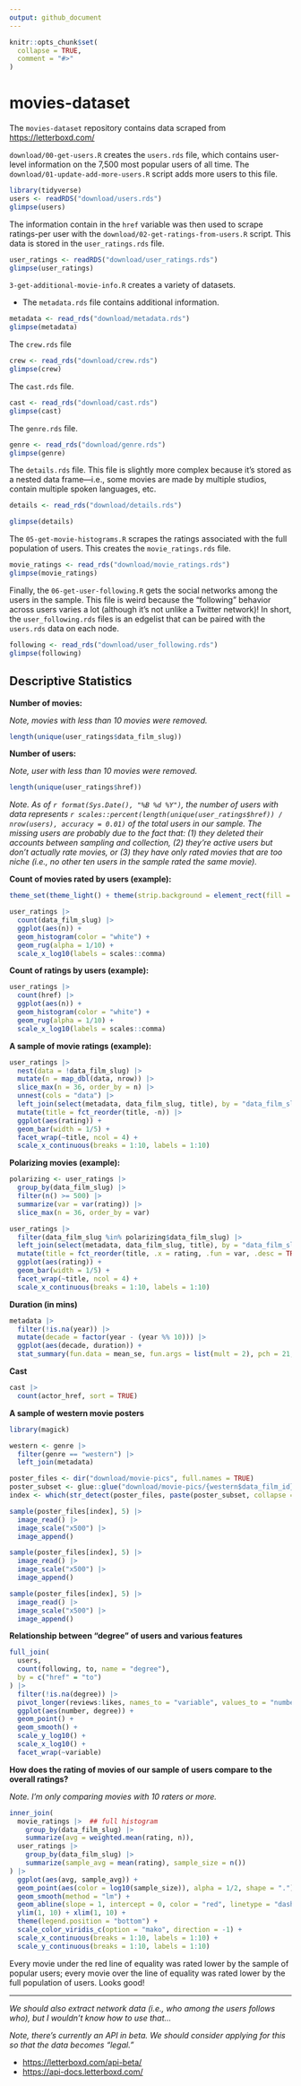 ```yaml
---
output: github_document
---
```


<!-- README.md is generated from README.Rmd. Please edit that file -->

```r
knitr::opts_chunk$set(
  collapse = TRUE,
  comment = "#>"
)
```

# movies-dataset

<!-- badges: start -->

<!-- badges: end -->

The `movies-dataset` repository contains data scraped from <https://letterboxd.com/>

`download/00-get-users.R` creates the `users.rds` file, which contains user-level information on the 7,500 most popular users of all time. The `download/01-update-add-more-users.R` script adds more users to this file.

```r
library(tidyverse)
users <- readRDS("download/users.rds")
glimpse(users)
```

The information contain in the `href` variable was then used to scrape ratings-per user with the `download/02-get-ratings-from-users.R` script. This data is stored in the `user_ratings.rds` file.

```r
user_ratings <- readRDS("download/user_ratings.rds")
glimpse(user_ratings)
```

`3-get-additional-movie-info.R` creates a variety of datasets.

-   The `metadata.rds` file contains additional information.

```r
metadata <- read_rds("download/metadata.rds")
glimpse(metadata)
```

The `crew.rds` file

```r
crew <- read_rds("download/crew.rds")
glimpse(crew)
```

The `cast.rds` file.

```r
cast <- read_rds("download/cast.rds")
glimpse(cast)
```

The `genre.rds` file.

```r
genre <- read_rds("download/genre.rds")
glimpse(genre)
```

The `details.rds` file. This file is slightly more complex because it's stored as a nested data frame---i.e., some movies are made by multiple studios, contain multiple spoken languages, etc.

```r
details <- read_rds("download/details.rds")

glimpse(details)
```

The `05-get-movie-histograms.R` scrapes the ratings associated with the full population of users. This creates the `movie_ratings.rds` file.

```r
movie_ratings <- read_rds("download/movie_ratings.rds")
glimpse(movie_ratings)
```

Finally, the `06-get-user-following.R` gets the social networks among the users in the sample. This file is weird because the "following" behavior across users varies a lot (although it's not unlike a Twitter network)! In short, the `user_following.rds` files is an edgelist that can be paired with the `users.rds` data on each node.

```r
following <- read_rds("download/user_following.rds")
glimpse(following)
```

## Descriptive Statistics

**Number of movies:**

*Note, movies with less than 10 movies were removed.*

```r
length(unique(user_ratings$data_film_slug))
```

**Number of users:**

*Note, user with less than 10 movies were removed.*

```r
length(unique(user_ratings$href))
```

*Note. As of `r format(Sys.Date(), "%B %d %Y")`, the number of users with data represents `r scales::percent(length(unique(user_ratings$href)) / nrow(users), accuracy = 0.01)` of the total users in our sample. The missing users are probably due to the fact that: (1) they deleted their accounts between sampling and collection, (2) they're active users but don't actually rate movies, or (3) they have only rated movies that are too niche (i.e., no other ten users in the sample rated the same movie).*

**Count of movies rated by users (example):**

```r
theme_set(theme_light() + theme(strip.background = element_rect(fill = "#5C5C5C")))

user_ratings |> 
  count(data_film_slug) |> 
  ggplot(aes(n)) + 
  geom_histogram(color = "white") + 
  geom_rug(alpha = 1/10) + 
  scale_x_log10(labels = scales::comma) 
```

**Count of ratings by users (example):**

```r
user_ratings |> 
  count(href) |> 
  ggplot(aes(n)) + 
  geom_histogram(color = "white") + 
  geom_rug(alpha = 1/10) + 
  scale_x_log10(labels = scales::comma) 
```

**A sample of movie ratings (example):**

```r
user_ratings |> 
  nest(data = !data_film_slug) |> 
  mutate(n = map_dbl(data, nrow)) |> 
  slice_max(n = 36, order_by = n) |> 
  unnest(cols = "data") |> 
  left_join(select(metadata, data_film_slug, title), by = "data_film_slug") |> 
  mutate(title = fct_reorder(title, -n)) |>
  ggplot(aes(rating)) + 
  geom_bar(width = 1/5) + 
  facet_wrap(~title, ncol = 4) +
  scale_x_continuous(breaks = 1:10, labels = 1:10)
```
**Polarizing movies (example):**

```r
polarizing <- user_ratings |> 
  group_by(data_film_slug) |> 
  filter(n() >= 500) |>
  summarize(var = var(rating)) |> 
  slice_max(n = 36, order_by = var)

user_ratings |> 
  filter(data_film_slug %in% polarizing$data_film_slug) |> 
  left_join(select(metadata, data_film_slug, title), by = "data_film_slug") |> 
  mutate(title = fct_reorder(title, .x = rating, .fun = var, .desc = TRUE)) |>
  ggplot(aes(rating)) + 
  geom_bar(width = 1/5) + 
  facet_wrap(~title, ncol = 4) +
  scale_x_continuous(breaks = 1:10, labels = 1:10)
```

**Duration (in mins)**

```r
metadata |> 
  filter(!is.na(year)) |> 
  mutate(decade = factor(year - (year %% 10))) |> 
  ggplot(aes(decade, duration)) +
  stat_summary(fun.data = mean_se, fun.args = list(mult = 2), pch = 21, size = 1/4)
```

**Cast**

```r
cast |> 
  count(actor_href, sort = TRUE)
```

**A sample of western movie posters**

```r
library(magick)

western <- genre |> 
  filter(genre == "western") |> 
  left_join(metadata)

poster_files <- dir("download/movie-pics", full.names = TRUE)
poster_subset <- glue::glue("download/movie-pics/{western$data_film_id}.jpg")
index <- which(str_detect(poster_files, paste(poster_subset, collapse = "|")))

sample(poster_files[index], 5) |> 
  image_read() |> 
  image_scale("x500") |> 
  image_append()

sample(poster_files[index], 5) |> 
  image_read() |> 
  image_scale("x500") |> 
  image_append()

sample(poster_files[index], 5) |> 
  image_read() |> 
  image_scale("x500") |> 
  image_append()
```

**Relationship between "degree" of users and various features**

```r
full_join(
  users,
  count(following, to, name = "degree"),
  by = c("href" = "to")
) |> 
  filter(!is.na(degree)) |> 
  pivot_longer(reviews:likes, names_to = "variable", values_to = "number") |> 
  ggplot(aes(number, degree)) + 
  geom_point() + 
  geom_smooth() +
  scale_y_log10() + 
  scale_x_log10() + 
  facet_wrap(~variable)
```

**How does the rating of movies of our sample of users compare to the overall ratings?**

*Note. I'm only comparing movies with 10 raters or more.*

```r
inner_join(
  movie_ratings |>  ## full histogram 
    group_by(data_film_slug) |> 
    summarize(avg = weighted.mean(rating, n)),
  user_ratings |> 
    group_by(data_film_slug) |> 
    summarize(sample_avg = mean(rating), sample_size = n())
) |> 
  ggplot(aes(avg, sample_avg)) + 
  geom_point(aes(color = log10(sample_size)), alpha = 1/2, shape = ".") + 
  geom_smooth(method = "lm") + 
  geom_abline(slope = 1, intercept = 0, color = "red", linetype = "dashed") + 
  ylim(1, 10) + xlim(1, 10) + 
  theme(legend.position = "bottom") +
  scale_color_viridis_c(option = "mako", direction = -1) +
  scale_x_continuous(breaks = 1:10, labels = 1:10) +
  scale_y_continuous(breaks = 1:10, labels = 1:10)

```

Every movie under the red line of equality was rated lower by the sample of popular users; every movie over the line of equality was rated lower by the full population of users. Looks good!

------------------------------------------------------------------------

*We should also extract network data (i.e., who among the users follows who), but I wouldn't know how to use that...* 

*Note, there's currently an API in beta. We should consider applying for this so that the data becomes "legal."*

-   <https://letterboxd.com/api-beta/>
-   <https://api-docs.letterboxd.com/>
